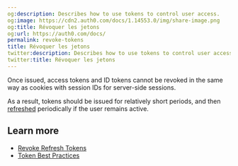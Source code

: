 ```yaml
---
og:description: Describes how to use tokens to control user access.
og:image: https://cdn2.auth0.com/docs/1.14553.0/img/share-image.png
og:title: Révoquer les jetons
og:url: https://auth0.com/docs/
permalink: revoke-tokens
title: Révoquer les jetons
twitter:description: Describes how to use tokens to control user access.
twitter:title: Révoquer les jetons
---
```


Once issued, <Tooltip tip="Access Token: Authorization credential, in the form of an opaque string or JWT, used to access an API." cta="View Glossary" href="/docs/glossary?term=access+tokens">access tokens</Tooltip> and <Tooltip tip="Access Token: Authorization credential, in the form of an opaque string or JWT, used to access an API." cta="View Glossary" href="/docs/glossary?term=ID+tokens">ID tokens</Tooltip> cannot be revoked in the same way as cookies with session IDs for server-side sessions.

As a result, tokens should be issued for relatively short periods, and then [refreshed](/docs/secure/tokens/refresh-tokens) periodically if the user remains active.

## Learn more

* [Revoke Refresh Tokens](/docs/secure/tokens/refresh-tokens/revoke-refresh-tokens)
* [Token Best Practices](/docs/secure/tokens/token-best-practices)